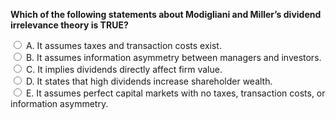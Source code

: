 ::: {.question-block}

<form onsubmit="event.preventDefault(); checkAnswer('module10_mcq_q53')" data-correct-answer="E">
<strong style="display: block;">Which of the following statements about Modigliani and Miller’s dividend irrelevance theory is TRUE?</strong>

<label><input type="radio" name="module10_mcq_q53" value="A"> A. It assumes taxes and transaction costs exist.</label><br>
<label><input type="radio" name="module10_mcq_q53" value="B"> B. It assumes information asymmetry between managers and investors.</label><br>
<label><input type="radio" name="module10_mcq_q53" value="C"> C. It implies dividends directly affect firm value.</label><br>
<label><input type="radio" name="module10_mcq_q53" value="D"> D. It states that high dividends increase shareholder wealth.</label><br>
<label><input type="radio" name="module10_mcq_q53" value="E"> E. It assumes perfect capital markets with no taxes, transaction costs, or information asymmetry.</label><br>
</form>

<div id="feedback-module10_mcq_q53" class="feedback" data-status="" style="display:none;">
✅ E is correct. MM’s theory holds that in perfect capital markets, dividend policy is irrelevant because investors can replicate payouts by selling shares (homemade dividends).
</div>

:::
